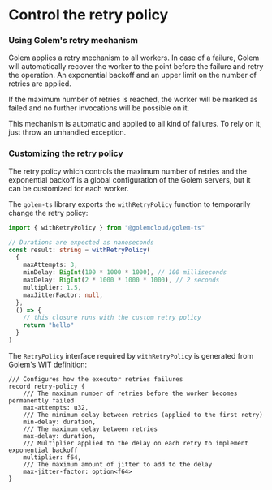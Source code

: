 # Control the retry policy

### Using Golem's retry mechanism

Golem applies a retry mechanism to all workers. In case of a failure, Golem will automatically recover the worker to the point before the failure and retry the operation. An exponential backoff and an upper limit on the number of retries are applied.

If the maximum number of retries is reached, the worker will be marked as failed and no further invocations will be possible on it.

This mechanism is automatic and applied to all kind of failures. To rely on it, just throw an unhandled exception.

### Customizing the retry policy

The retry policy which controls the maximum number of retries and the exponential backoff is a global configuration of the Golem servers, but it can be customized for each worker.

The `golem-ts` library exports the `withRetryPolicy` function to temporarily change the retry policy:

```typescript
import { withRetryPolicy } from "@golemcloud/golem-ts"

// Durations are expected as nanoseconds
const result: string = withRetryPolicy(
  {
    maxAttempts: 3,
    minDelay: BigInt(100 * 1000 * 1000), // 100 milliseconds
    maxDelay: BigInt(2 * 1000 * 1000 * 1000), // 2 seconds
    multiplier: 1.5,
    maxJitterFactor: null,
  },
  () => {
    // this closure runs with the custom retry policy
    return "hello"
  }
)
```

The `RetryPolicy` interface required by `withRetryPolicy` is generated from Golem's WIT definition:

```wit
/// Configures how the executor retries failures
record retry-policy {
    /// The maximum number of retries before the worker becomes permanently failed
    max-attempts: u32,
    /// The minimum delay between retries (applied to the first retry)
    min-delay: duration,
    /// The maximum delay between retries
    max-delay: duration,
    /// Multiplier applied to the delay on each retry to implement exponential backoff
    multiplier: f64,
    /// The maximum amount of jitter to add to the delay
    max-jitter-factor: option<f64>
}
```
